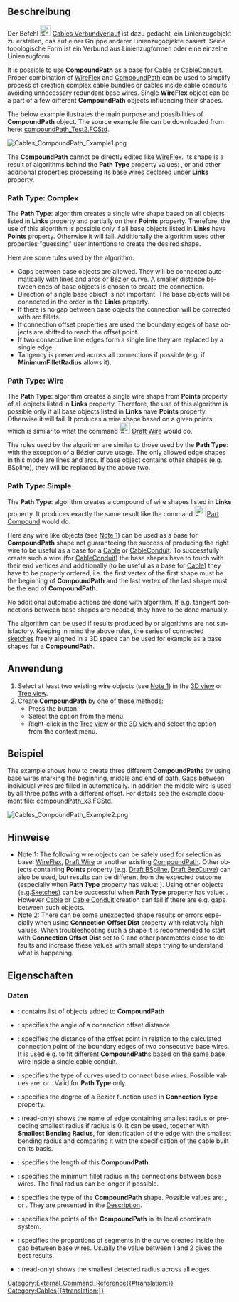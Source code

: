 <languages/>

{{Docnav/de
|[[Cables_RemoveVertexAttachment/de|KnotenbefestigungEntfernen]]
|[[Cables_Edit/de|Bearbeiten]]
|[[Cables_Workbench/de|Cables]]
|IconL=Cables_RemoveVertexAttachment.svg
|IconR=Cables_Edit.svg
|IconC=Cables_workbench_icon.svg
}}

{{GuiCommand/de
|Name=Cables CompoundPath
|Name/de=Cables Verbundverlauf
|MenuLocation=Leitungsverläufe → Verbundverlauf
|Workbenches=[[Cables_Workbench/de|Cables]]
|Shortcut={{KEY|C}} {{KEY|P}}
|Version=0.2.0
|SeeAlso=[[Cables_WireFlex|Cables Leitungsverlauf]]
}}

<span id="Description"></span>
==Beschreibung==

Der Befehl [[File:Cables_CompoundPath.svg|24px]] [[Cables_CompoundPath/de|Cables Verbundverlauf]] ist dazu gedacht, ein Linienzugobjekt zu erstellen, das auf einer Gruppe anderer Linienzugobjekte basiert. Seine topologische Form ist ein Verbund aus Linienzugformen oder eine einzelne Linienzugform.

<div lang="en" dir="ltr" class="mw-content-ltr">
It is possible to use '''CompoundPath''' as a base for [[Cables_Cable|Cable]] or [[Cables_CableConduit|CableConduit]]. Proper combination of [[Cables_WireFlex|WireFlex]] and [[Cables_CompoundPath|CompoundPath]] can be used to simplify process of creation complex cable bundles or cables inside cable conduits avoiding unnecessary redundant base wires. Single '''WireFlex''' object can be a part of a few different '''CompoundPath''' objects influencing their shapes.
</div>

<div lang="en" dir="ltr" class="mw-content-ltr">
The below example ilustrates the main purpose and possibilities of '''CompoundPath''' object. The source example file can be downloaded from here: [https://github.com/sargo-devel/Cables/blob/master/examples/Harness%20examples/compoundPath_Test2.FCStd compoundPath_Test2.FCStd].
</div>

<div lang="en" dir="ltr" class="mw-content-ltr">
[[File:Cables_CompoundPath_Example1.png]]
{{Caption|CompoundPath built of two distant wires}}
</div>

<div lang="en" dir="ltr" class="mw-content-ltr">
The '''CompoundPath''' cannot be directly edited like [[Cables_WireFlex|WireFlex]]. Its shape is a result of algorithms behind the '''Path Type''' property values: {{Value|Complex}}, {{Value|Wire}} or {{Value|Simple}} and other additional properties processing its base wires declared under '''Links''' property.
</div>

<div lang="en" dir="ltr" class="mw-content-ltr">
===Path Type: Complex===
The '''Path Type''':{{Value|Complex}} algorithm creates a single wire shape based on all objects listed in '''Links''' property and partially on their '''Points''' property. Therefore, the use of this algorithm is possible only if all base objects listed in '''Links''' have '''Points''' property. Otherwise it will fail. Additionally the algorithm uses other properties "guessing" user intentions to create the desired shape.
</div>

<div lang="en" dir="ltr" class="mw-content-ltr">
Here are some rules used by the algorithm:
* Gaps between base objects are allowed. They will be connected automatically with lines and arcs or Bézier curve. A smaller distance between ends of base objects is chosen to create the connection.
* Direction of single base object is not important. The base objects will be connected in the order in the '''Links''' property.
* If there is no gap between base objects the connection will be corrected with arc fillets.
* If connection offset properties are used the boundary edges of base objects are shifted to reach the offset point.
* If two consecutive line edges form a single line they are replaced by a single edge.
* Tangency is preserved across all connections if possible (e.g. if '''MinimumFilletRadius''' allows it).
</div>

<div lang="en" dir="ltr" class="mw-content-ltr">
===Path Type: Wire===
The '''Path Type''':{{Value|Wire}} algorithm creates a single wire shape from '''Points''' property of all objects listed in '''Links''' property. Therefore, the use of this algorithm is possible only if all base objects listed in '''Links''' have '''Points''' property. Otherwise it will fail. It produces a wire shape based on a given points which is similar to what the command [[File:Draft_Wire.png|24px]] [[Draft_Wire|Draft Wire]] would do.
</div>

<div lang="en" dir="ltr" class="mw-content-ltr">
The rules used by the algorithm are similar to those used by the '''Path Type''':{{Value|Complex}} with the exception of a Bézier curve usage. The only allowed edge shapes in this mode are lines and arcs. If base object contains other shapes (e.g. BSpline), they will be replaced by the above two.
</div>

<div lang="en" dir="ltr" class="mw-content-ltr">
===Path Type: Simple===
The '''Path Type''':{{Value|Simple}} algorithm creates a compound of wire shapes listed in '''Links''' property. It produces exactly the same result like the command [[File:Part_Compound.svg|24px]] [[Part_Compound|Part Compound]] would do.
</div>

<div lang="en" dir="ltr" class="mw-content-ltr">
Here any wire like objects (see [[#Notes|Note 1]]) can be used as a base for '''CompoundPath''' shape not guaranteeing the success of producing the right wire to be useful as a base for a [[Cables_Cable|Cable]] or [[Cables_CableConduit|CableConduit]]. To successfully create such a wire (for [[Cables_CableConduit|CableConduit]]) the base shapes have to touch with their end vertices and additionally (to be useful as a base for [[Cables_Cable|Cable]]) they have to be properly ordered, i.e. the first vertex of the first shape must be the beginning of '''CompoundPath''' and the last vertex of the last shape must be the end of '''CompoundPath'''.
</div>

<div lang="en" dir="ltr" class="mw-content-ltr">
No additional automatic actions are done with {{Value|Simple}} algorithm. If e.g. tangent connections between base shapes are needed, they have to be done manually.
</div>

<div lang="en" dir="ltr" class="mw-content-ltr">
The {{Value|Simple}} algorithm can be used if results produced by {{Value|Complex}} or {{Value|Wire}} algorithms are not satisfactory. Keeping in mind the above rules, the series of connected [[Sketcher_Workbench|sketches]] freely aligned in a 3D space can be used for example as a base shapes for a '''CompoundPath'''.
</div>

<span id="Usage"></span>
==Anwendung==

<div lang="en" dir="ltr" class="mw-content-ltr">
# Select at least two existing wire objects (see [[#Notes|Note 1]]) in the [[3D_view|3D view]] or [[Tree_view|Tree view]].
# Create '''CompoundPath''' by one of these methods:
#* Press the {{Button|[[File:Cables_CompoundPath.svg|16px]] [[Cables_CompoundPath|CompoundPath]]}} button.
#* Select the {{MenuCommand|Cable Wires → [[File:Cables_CompoundPath.svg|16px]] CompoundPath}} option from the menu.
#* Right-click in the [[Tree_view|Tree view]] or the [[3D_view|3D view]] and select the {{MenuCommand|Cable Wires → [[File:Cables_CompoundPath.svg|16px]] CompoundPath}} option from the context menu.
</div>

<span id="Example"></span>
==Beispiel==

<div lang="en" dir="ltr" class="mw-content-ltr">
The example shows how to create three different '''CompoundPath'''s by using base wires marking the beginning, middle and end of path. Gaps between individual wires are filled in automatically. In addition the middle wire is used by all three paths with a different offset. For details see the example document file: [https://github.com/sargo-devel/Cables/blob/master/examples/Harness%20examples/compoundPath_x3.FCStd compoundPath_x3.FCStd].
</div>

<div lang="en" dir="ltr" class="mw-content-ltr">
[[File:Cables_CompoundPath_Example2.png]]
{{Caption|(1) Set of base wires, (2) 3x CompoundPath with offsets built upon base wires, (3) Cables based on CompoundPaths}}
</div>

<span id="Notes"></span>
==Hinweise==

<div lang="en" dir="ltr" class="mw-content-ltr">
* Note 1: The following wire objects can be safely used for selection as base: [[Cables_WireFlex|WireFlex]], [[Draft_Wire|Draft Wire]] or another existing [[Cables_CompoundPath|CompoundPath]]. Other objects containing '''Points''' property (e.g. [[Draft_BSpline|Draft BSpline]], [[Draft_BezCurve|Draft BezCurve]]) can also be used, but results can be different from the expected outcome (especially when '''Path Type''' property has value: {{Value|Complex}}). Using other objects (e.g.[[Sketcher_Workbench|Sketches]]) can be successful when '''Path Type''' property has value: {{Value|Simple}}. However [[Cables_Cable|Cable]] or [[Cables_CableConduit|Cable Conduit]] creation can fail if there are e.g. gaps between such objects.
* Note 2: There can be some unexpected shape results or errors especially when using '''Connection Offset Dist''' property with relatively high values. When troubleshooting such a shape it is recommended to start with '''Connection Offset Dist''' set to 0 and other parameters close to defaults and increase these values with small steps trying to understand what is happening.
</div>

<span id="Properties"></span>
==Eigenschaften==

<span id="Data"></span>
===Daten===

{{TitleProperty|Basis}}

<div lang="en" dir="ltr" class="mw-content-ltr">
* {{PropertyData|Links|LinkList}}: contains list of objects added to '''CompoundPath'''
</div>

{{TitleProperty|Compound Path}}

<div lang="en" dir="ltr" class="mw-content-ltr">
* {{PropertyData|Connection Offset Angle|Angle}}: specifies the angle of a connection offset distance.
* {{PropertyData|Connection Offset Dist|Length}}: specifies the distance of the offset point in relation to the calculated connection point of the boundary edges of two consecutive base wires. It is used e.g. to fit different '''CompoundPath'''s based on the same base wire inside a single cable conduit.
* {{PropertyData|Connection Type|Enumeration}}: specifies the type of curves used to connect base wires. Possible values are: {{Value|Arc}} or {{Value|Bez}} . Valid for {{Value|Complex}} '''Path Type''' only.
* {{PropertyData|Degree|Integer}}: specifies the degree of a Bezier function used in '''Connection Type''' property.
* {{PropertyData|Edge With Smallest Bending Radius|String}}: (read-only) shows the name of edge containing smallest radius or preceding smallest radius if radius is 0. It can be used, together with '''Smallest Bending Radius''', for identification of the edge with the smallest bending radius and comparing it with the specification of the cable built on its basis.
* {{PropertyData|Length|Length}}: specifies the length of this '''CompoundPath'''.
* {{PropertyData|Minimum Fillet Radius|Length}}: specifies the minimum fillet radius in the connections between base wires. The final radius can be longer if possible.
* {{PropertyData|Path Type|Enumeration}}: specifies the type of the '''CompoundPath''' shape. Possible values are: {{Value|Complex}}, {{Value|Wire}} or {{Value|Simple}}. They are presented in the [[#Description|Description]].
* {{PropertyData|Points|VectorList}}: specifies the points of the '''CompoundPath''' in its local coordinate system.
* {{PropertyData|Ratio|Float}}: specifies the proportions of segments in the curve created inside the gap between base wires. Usually the value between 1 and 2 gives the best results.
* {{PropertyData|Smallest Bending Radius|Length}}: (read-only) shows the smallest detected radius across all edges.
</div>


{{Docnav/de
|[[Cables_RemoveVertexAttachment/de|KnotenbefestigungEntfernen]]
|[[Cables_Edit/de|Bearbeiten]]
|[[Cables_Workbench/de|Cables]]
|IconL=Cables_RemoveVertexAttachment.svg
|IconR=Cables_Edit.svg
|IconC=Cables_workbench_icon.svg
}}

[[Category:External_Command_Reference{{#translation:}}]]
[[Category:Cables{{#translation:}}]]